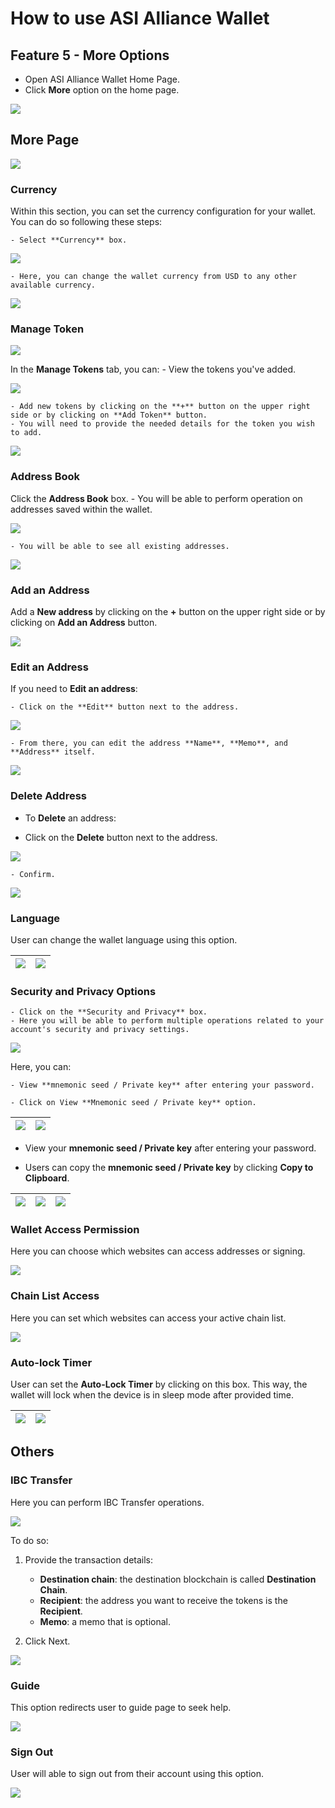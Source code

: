 # How to use ASI Alliance Wallet

## Feature 5 - More Options

- Open ASI Alliance Wallet Home Page.
- Click **More** option on the home page.

![](src/images/guides/wallet/more-web-wallet_30.png)

## More Page

![](src/images/guides/wallet/more-web-wallet_31.png)

### Currency

Within this section, you can set the currency configuration for your wallet. You can do so following these steps:

    - Select **Currency** box.

![](src/images/guides/wallet/more-web-wallet_02.png)

    - Here, you can change the wallet currency from USD to any other available currency.

![](src/images/guides/wallet/more-web-wallet_04.png)

### Manage Token

![](src/images/guides/wallet/more-web-wallet_05.png)

In the **Manage Tokens** tab, you can:
    - View the tokens you've added.

![](src/images/guides/wallet/more-web-wallet_06.png)

    - Add new tokens by clicking on the **+** button on the upper right side or by clicking on **Add Token** button.
    - You will need to provide the needed details for the token you wish to add.

![](src/images/guides/wallet/more-web-wallet_07.png)

### Address Book

Click the **Address Book** box.
    - You will be able to perform operation on addresses saved within the wallet.

![](src/images/guides/wallet/more-web-wallet_08.png)

    - You will be able to see all existing addresses.

![](src/images/guides/wallet/more-web-wallet_09.png)

### Add an Address

Add a **New address** by clicking on the **+** button on the upper right side or by clicking on **Add an Address** button.

![](src/images/guides/wallet/more-web-wallet_10.png)

### Edit an Address

If you need to **Edit an address**:

    - Click on the **Edit** button next to the address.

![](src/images/guides/wallet/more-web-wallet_11.png)

    - From there, you can edit the address **Name**, **Memo**, and **Address** itself.

![](src/images/guides/wallet/more-web-wallet_12.png)

### Delete Address

- To **Delete** an address:

- Click on the **Delete** button next to the address.

![](src/images/guides/wallet/more-web-wallet_13.png)

    - Confirm.

![](src/images/guides/wallet/more-web-wallet_14.png)

### Language

User can change the wallet language using this option.

| ![](src/images/guides/wallet/more-web-wallet_15.png) | ![](src/images/guides/wallet/more-web-wallet_16.png) |
|--------------------------------------------------------|--------------------------------------------------------|

### Security and Privacy Options

    - Click on the **Security and Privacy** box.
    - Here you will be able to perform multiple operations related to your account's security and privacy settings.

![](src/images/guides/wallet/more-web-wallet_17.png)

Here, you can:

    - View **mnemonic seed / Private key** after entering your password.

    - Click on View **Mnemonic seed / Private key** option.

| ![](src/images/guides/wallet/more-web-wallet_18.png) | ![](src/images/guides/wallet/more-web-wallet_32.png) |
|--------------------------------------------------------|--------------------------------------------------------|

- View your **mnemonic seed / Private key** after entering your password.

- Users can copy the **mnemonic seed / Private key** by clicking **Copy to Clipboard**.


| ![](src/images/guides/wallet/more-web-wallet_19.png) | ![](src/images/guides/wallet/more-web-wallet_33.png) | ![](src/images/guides/wallet/more-web-wallet_34.png) |
|--------------------------------------------------------|--------------------------------------------------------| --------------------------------------------------------|

### Wallet Access Permission

Here you can choose which websites can access addresses or signing.

![](src/images/guides/wallet/more-web-wallet_20.png)

### Chain List Access

Here you can set which websites can access your active chain list.

![](src/images/guides/wallet/more-web-wallet_21.png)

### Auto-lock Timer

User can set the **Auto-Lock Timer** by clicking on this box. This way, the wallet will lock when the device is in sleep mode after provided time.

| ![](src/images/guides/wallet/more-web-wallet_22.png) | ![](src/images/guides/wallet/more-web-wallet_23.png) |
|--------------------------------------------------------|--------------------------------------------------------|

## Others

### IBC Transfer

Here you can perform IBC Transfer operations.

![](src/images/guides/wallet/more-web-wallet_24.png)

To do so:

1. Provide the transaction details:

    - **Destination chain**: the destination blockchain is called **Destination Chain**.
    - **Recipient**: the address you want to receive the tokens is the **Recipient**.
    - **Memo**: a memo that is optional.

2. Click Next.

![](src/images/guides/wallet/more-web-wallet_25.png)

### Guide

This option redirects user to guide page to seek help.

![](src/images/guides/wallet/more-web-wallet_28.png)

### Sign Out

User will able to sign out from their account using this option.

![](src/images/guides/wallet/more-web-wallet_29.png)
